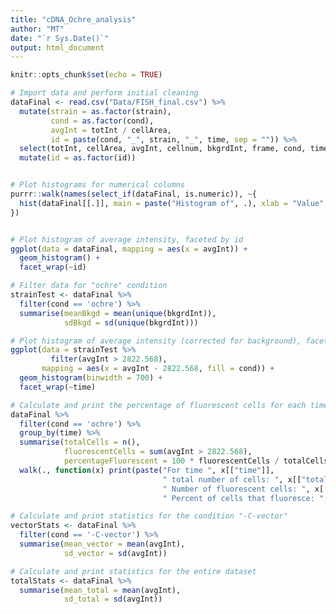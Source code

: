 ```yaml
---
title: "cDNA_Ochre_analysis"
author: "MT"
date: "`r Sys.Date()`"
output: html_document
---
```


```r
knitr::opts_chunk$set(echo = TRUE)
```

```r
# Import data and perform initial cleaning
dataFinal <- read.csv("Data/FISH_final.csv") %>%
  mutate(strain = as.factor(strain),
         cond = as.factor(cond),
         avgInt = totInt / cellArea,
         id = paste(cond, "_", strain, "_", time, sep = "")) %>%
  select(totInt, cellArea, avgInt, cellnum, bkgrdInt, frame, cond, time, strain, id) %>%
  mutate(id = as.factor(id))


# Plot histograms for numerical columns
purrr::walk(names(select_if(dataFinal, is.numeric)), ~{
  hist(dataFinal[[.]], main = paste("Histogram of", .), xlab = "Value", col = "lightblue", breaks = 40)
})


# Plot histogram of average intensity, faceted by id
ggplot(data = dataFinal, mapping = aes(x = avgInt)) + 
  geom_histogram() + 
  facet_wrap(~id)

# Filter data for "ochre" condition
strainTest <- dataFinal %>%
  filter(cond == 'ochre') %>%
  summarise(meanBkgd = mean(unique(bkgrdInt)),
            sdBkgd = sd(unique(bkgrdInt)))

# Plot histogram of average intensity (corrected for background), faceted by time
ggplot(data = strainTest %>%
         filter(avgInt > 2822.568), 
       mapping = aes(x = avgInt - 2822.568, fill = cond)) + 
  geom_histogram(binwidth = 700) + 
  facet_wrap(~time)

# Calculate and print the percentage of fluorescent cells for each time point
dataFinal %>%
  filter(cond == 'ochre') %>%
  group_by(time) %>%
  summarise(totalCells = n(),
            fluorescentCells = sum(avgInt > 2822.568),
            percentageFluorescent = 100 * fluorescentCells / totalCells) %>%
  walk(., function(x) print(paste("For time ", x[["time"]], 
                                  " total number of cells: ", x[["totalCells"]], 
                                  " Number of fluorescent cells: ", x[["fluorescentCells"]], 
                                  " Percent of cells that fluoresce: ", x[["percentageFluorescent"]])))

# Calculate and print statistics for the condition "-C-vector"
vectorStats <- dataFinal %>%
  filter(cond == '-C-vector') %>%
  summarise(mean_vector = mean(avgInt),
            sd_vector = sd(avgInt))

# Calculate and print statistics for the entire dataset
totalStats <- dataFinal %>%
  summarise(mean_total = mean(avgInt),
            sd_total = sd(avgInt))



```



